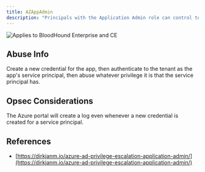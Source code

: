 ---
title: AZAppAdmin
description: "Principals with the Application Admin role can control tenant-resident apps."
---

<img noZoom src="/assets/enterprise-AND-community-edition-pill-tag.svg" alt="Applies to BloodHound Enterprise and CE"/>


## Abuse Info

Create a new credential for the app, then authenticate to the tenant as the app's service principal, then
abuse whatever privilege it is that the service principal has.

## Opsec Considerations

The Azure portal will create a log even whenever a new credential is created for a service principal.

## References

* [https://dirkjanm.io/azure-ad-privilege-escalation-application-admin/](https://dirkjanm.io/azure-ad-privilege-escalation-application-admin/)
